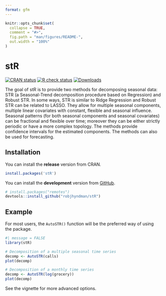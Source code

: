 ```yaml
---
format: gfm
---
```


<!-- README.md is generated from README.Rmd. Please edit that file -->

```r
knitr::opts_chunk$set(
  collapse = TRUE,
  comment = "#>",
  fig.path = "man/figures/README-",
  out.width = "100%"
)
```

# stR


<!-- badges: start -->
[![CRAN status](https://www.r-pkg.org/badges/version/stR)](https://CRAN.R-project.org/package=stR)
[![R check status](https://github.com/robjhyndman/stR/actions/workflows/R-CMD-check.yaml/badge.svg)](https://github.com/robjhyndman/stR/actions/workflows/R-CMD-check.yaml)
[![Downloads](https://cranlogs.r-pkg.org/badges/stR)](https://CRAN.R-project.org/package=stR)
<!-- badges: end -->

The goal of stR is to provide two methods for decomposing seasonal data: STR (a Seasonal-Trend  decomposition procedure based on Regression) and Robust STR. In some ways, STR is similar to Ridge Regression and Robust STR can be related to LASSO. They allow for multiple seasonal components, multiple linear covariates with constant, flexible and seasonal influence. Seasonal patterns (for both seasonal components and seasonal covariates) can be fractional and flexible over time; moreover they can be either strictly periodic or have a more complex topology. The methods provide confidence intervals for the estimated components. The methods can also be used for forecasting.

## Installation

You can install the **release** version from CRAN.

```r
install.packages('stR')
```

You can install the **development** version from
[GitHub](https://github.com/robjhyndman/stR).

```r
# install.packages("remotes")
devtools::install_github("robjhyndman/stR")
```

## Example

For most users, the `AutoSTR()` function will be the preferred way of using the package.

```r
#| message = FALSE
library(stR)
```

```r
# Decomposition of a multiple seasonal time series
decomp <- AutoSTR(calls)
plot(decomp)

# Decomposition of a monthly time series
decomp <- AutoSTR(log(grocery))
plot(decomp)
```

See the vignette for more advanced options.
